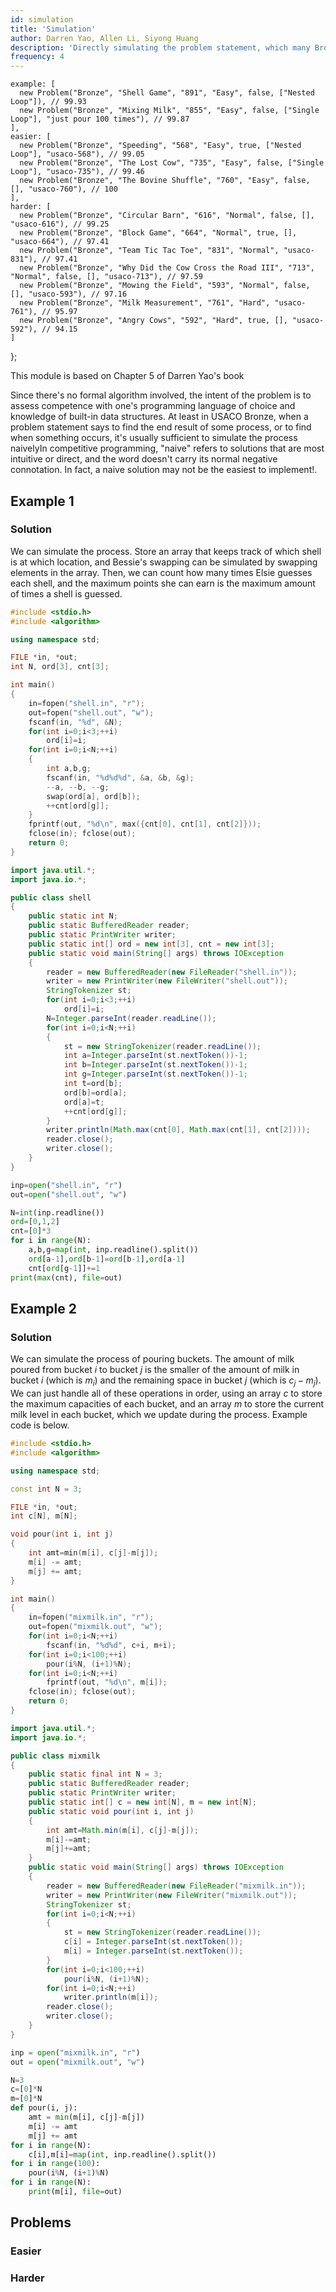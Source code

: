 ```yaml
---
id: simulation
title: 'Simulation'
author: Darren Yao, Allen Li, Siyong Huang
description: 'Directly simulating the problem statement, which many Bronze problems allow you to do.'
frequency: 4
---
```


    example: [
      new Problem("Bronze", "Shell Game", "891", "Easy", false, ["Nested Loop"]), // 99.93
      new Problem("Bronze", "Mixing Milk", "855", "Easy", false, ["Single Loop"], "just pour 100 times"), // 99.87
    ],
    easier: [
      new Problem("Bronze", "Speeding", "568", "Easy", true, ["Nested Loop"], "usaco-568"), // 99.05
      new Problem("Bronze", "The Lost Cow", "735", "Easy", false, ["Single Loop"], "usaco-735"), // 99.46
      new Problem("Bronze", "The Bovine Shuffle", "760", "Easy", false, [], "usaco-760"), // 100
    ],
    harder: [
      new Problem("Bronze", "Circular Barn", "616", "Normal", false, [], "usaco-616"), // 99.25
      new Problem("Bronze", "Block Game", "664", "Normal", true, [], "usaco-664"), // 97.41
      new Problem("Bronze", "Team Tic Tac Toe", "831", "Normal", "usaco-831"), // 97.41
      new Problem("Bronze", "Why Did the Cow Cross the Road III", "713", "Normal", false, [], "usaco-713"), // 97.59
      new Problem("Bronze", "Mowing the Field", "593", "Normal", false, [], "usaco-593"), // 97.16
      new Problem("Bronze", "Milk Measurement", "761", "Hard", "usaco-761"), // 95.97
      new Problem("Bronze", "Angry Cows", "592", "Hard", true, [], "usaco-592"), // 94.15
    ]
};

<Resources>
  <Resource source="IUSACO" title="5 - Simulation">This module is based on Chapter 5 of Darren Yao's book</Resource>
</Resources>

<br />

Since there's no formal algorithm involved, the intent of the problem is to assess competence with one's programming language of choice and knowledge of built-in data structures. At least in USACO Bronze, when a problem statement says to find the end result of some process, or to find when something occurs, it's usually sufficient to simulate the process naively<Asterisk>In competitive programming, "naive" refers to solutions that are most intuitive or direct, and the word doesn't carry its normal negative connotation. In fact, a naive solution may not be the easiest to implement!</Asterisk>.

## Example 1

<FocusProblem problem={problems.example[0]} />

### Solution

<Spoiler title="Solution">

We can simulate the process. Store an array that keeps track of which shell is at which location, and Bessie's swapping can be simulated by swapping elements in the array. Then, we can count how many times Elsie guesses each shell, and the maximum points she can earn is the maximum amount of times a shell is guessed. 

<LanguageSection>

<CPPSection>

```cpp
#include <stdio.h>
#include <algorithm>

using namespace std;

FILE *in, *out;
int N, ord[3], cnt[3];

int main()
{
	in=fopen("shell.in", "r");
	out=fopen("shell.out", "w");
	fscanf(in, "%d", &N);
	for(int i=0;i<3;++i)
		ord[i]=i;
	for(int i=0;i<N;++i)
	{
		int a,b,g;
		fscanf(in, "%d%d%d", &a, &b, &g);
		--a, --b, --g;
		swap(ord[a], ord[b]);
		++cnt[ord[g]];
	}
	fprintf(out, "%d\n", max({cnt[0], cnt[1], cnt[2]}));
	fclose(in); fclose(out);
	return 0;
}
```

</CPPSection>

<JavaSection>

```java
import java.util.*;
import java.io.*;

public class shell
{
	public static int N;
	public static BufferedReader reader;
	public static PrintWriter writer;
	public static int[] ord = new int[3], cnt = new int[3];
	public static void main(String[] args) throws IOException
	{
		reader = new BufferedReader(new FileReader("shell.in"));
		writer = new PrintWriter(new FileWriter("shell.out"));
		StringTokenizer st;
		for(int i=0;i<3;++i)
			ord[i]=i;
		N=Integer.parseInt(reader.readLine());
		for(int i=0;i<N;++i)
		{
			st = new StringTokenizer(reader.readLine());
			int a=Integer.parseInt(st.nextToken())-1;
			int b=Integer.parseInt(st.nextToken())-1;
			int g=Integer.parseInt(st.nextToken())-1;
			int t=ord[b];
			ord[b]=ord[a];
			ord[a]=t;
			++cnt[ord[g]];
		}
		writer.println(Math.max(cnt[0], Math.max(cnt[1], cnt[2])));
		reader.close();
		writer.close();
	}
}
```

</JavaSection>

<PySection>

```py
inp=open("shell.in", "r")
out=open("shell.out", "w")

N=int(inp.readline())
ord=[0,1,2]
cnt=[0]*3
for i in range(N):
	a,b,g=map(int, inp.readline().split())
	ord[a-1],ord[b-1]=ord[b-1],ord[a-1]
	cnt[ord[g-1]]+=1
print(max(cnt), file=out)
```

</PySection>

</LanguageSection>

</Spoiler>

## Example 2

<FocusProblem problem={problems.example[1]} />

### Solution

<Spoiler title="Solution">

We can simulate the process of pouring buckets. The amount of milk poured from bucket $i$ to bucket $j$ is the smaller of the amount of milk in bucket $i$ (which is $m_i$) and the remaining space in bucket $j$ (which is $c_j - m_j$). We can just handle all of these operations in order, using an array $c$ to store the maximum capacities of each bucket, and an array $m$ to store the current milk level in each bucket, which we update during the process. Example code is below.

<LanguageSection>

<CPPSection>

```cpp
#include <stdio.h>
#include <algorithm>

using namespace std;

const int N = 3;

FILE *in, *out;
int c[N], m[N];

void pour(int i, int j)
{
	int amt=min(m[i], c[j]-m[j]);
	m[i] -= amt;
	m[j] += amt;
}

int main()
{
	in=fopen("mixmilk.in", "r");
    out=fopen("mixmilk.out", "w");
	for(int i=0;i<N;++i)
		fscanf(in, "%d%d", c+i, m+i);
	for(int i=0;i<100;++i)
		pour(i%N, (i+1)%N);
	for(int i=0;i<N;++i)
		fprintf(out, "%d\n", m[i]);
	fclose(in); fclose(out);
	return 0;
}
```

</CPPSection>

<JavaSection>

```java
import java.util.*;
import java.io.*;

public class mixmilk
{
	public static final int N = 3;
	public static BufferedReader reader;
	public static PrintWriter writer;
	public static int[] c = new int[N], m = new int[N];
	public static void pour(int i, int j)
	{
		int amt=Math.min(m[i], c[j]-m[j]);
		m[i]-=amt;
		m[j]+=amt;
	}
	public static void main(String[] args) throws IOException
	{
		reader = new BufferedReader(new FileReader("mixmilk.in"));
		writer = new PrintWriter(new FileWriter("mixmilk.out"));
		StringTokenizer st;
		for(int i=0;i<N;++i)
		{
			st = new StringTokenizer(reader.readLine());
			c[i] = Integer.parseInt(st.nextToken());
			m[i] = Integer.parseInt(st.nextToken());
		}
		for(int i=0;i<100;++i)
			pour(i%N, (i+1)%N);
		for(int i=0;i<N;++i)
			writer.println(m[i]);
		reader.close();
		writer.close();
	}
}
```

</JavaSection>

<PySection>

```py
inp = open("mixmilk.in", "r")
out = open("mixmilk.out", "w")

N=3
c=[0]*N
m=[0]*N
def pour(i, j):
	amt = min(m[i], c[j]-m[j])
	m[i] -= amt
	m[j] += amt
for i in range(N):
	c[i],m[i]=map(int, inp.readline().split())
for i in range(100):
	pour(i%N, (i+1)%N)
for i in range(N):
	print(m[i], file=out)
```

</PySection>

</LanguageSection>

</Spoiler>

## Problems

### Easier

<Problems problems={problems.easier} />

### Harder

<Problems problems={problems.harder} />
